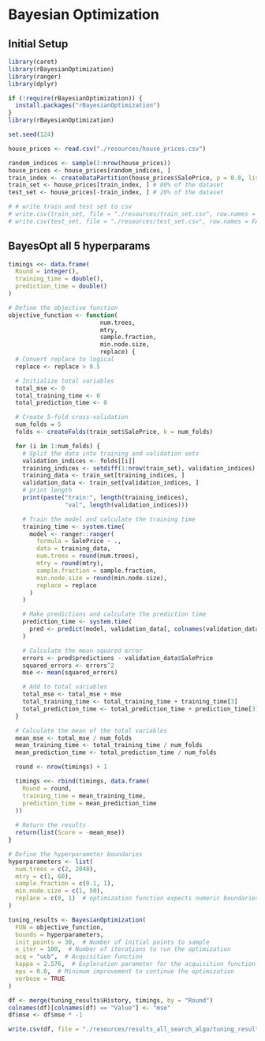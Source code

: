 # Bayesian Optimization
## Initial Setup

```r
library(caret)
library(rBayesianOptimization)
library(ranger)
library(dplyr)

if (!require(rBayesianOptimization)) {
  install.packages("rBayesianOptimization")
}
library(rBayesianOptimization)
```

```r
set.seed(124)
```

```r

house_prices <- read.csv("./resources/house_prices.csv")

random_indices <- sample(1:nrow(house_prices))
house_prices <- house_prices[random_indices, ]
train_index <- createDataPartition(house_prices$SalePrice, p = 0.8, list = FALSE)
train_set <- house_prices[train_index, ] # 80% of the dataset
test_set <- house_prices[-train_index, ] # 20% of the dataset

# # write train and test set to csv
# write.csv(train_set, file = "./resources/train_set.csv", row.names = FALSE)
# write.csv(test_set, file = "./resources/test_set.csv", row.names = FALSE)

```

## BayesOpt all 5 hyperparams
```r

timings <<- data.frame(
  Round = integer(),
  training_time = double(),
  prediction_time = double() 
)

# Define the objective function
objective_function <- function(
                          num.trees,
                          mtry,
                          sample.fraction,
                          min.node.size,
                          replace) {
  # Convert replace to logical
  replace <- replace > 0.5

  # Initialize total variables
  total_mse <- 0
  total_training_time <- 0
  total_prediction_time <- 0

  # Create 5-fold cross-validation
  num_folds = 5
  folds <- createFolds(train_set$SalePrice, k = num_folds)

  for (i in 1:num_folds) {
    # Split the data into training and validation sets
    validation_indices <- folds[[i]]
    training_indices <- setdiff(1:nrow(train_set), validation_indices)
    training_data <- train_set[training_indices, ]
    validation_data <- train_set[validation_indices, ]
    # print length
    print(paste("train:", length(training_indices),
                "val", length(validation_indices)))

    # Train the model and calculate the training time
    training_time <- system.time(
      model <- ranger::ranger(
        formula = SalePrice ~ .,
        data = training_data,
        num.trees = round(num.trees),
        mtry = round(mtry),
        sample.fraction = sample.fraction,
        min.node.size = round(min.node.size),
        replace = replace
      )
    )

    # Make predictions and calculate the prediction time
    prediction_time <- system.time(
      pred <- predict(model, validation_data[, colnames(validation_data) != "SalePrice"])
    )

    # Calculate the mean squared error
    errors <- pred$predictions - validation_data$SalePrice
    squared_errors <- errors^2
    mse <- mean(squared_errors)

    # Add to total variables
    total_mse <- total_mse + mse
    total_training_time <- total_training_time + training_time[3]
    total_prediction_time <- total_prediction_time + prediction_time[3]
  }

  # Calculate the mean of the total variables
  mean_mse <- total_mse / num_folds
  mean_training_time <- total_training_time / num_folds
  mean_prediction_time <- total_prediction_time / num_folds

  round <- nrow(timings) + 1

  timings <<- rbind(timings, data.frame(
    Round = round,
    training_time = mean_training_time,
    prediction_time = mean_prediction_time
  ))
  
  # Return the results
  return(list(Score = -mean_mse))
}

```

```r
# Define the hyperparameter boundaries
hyperparameters <- list(
  num.trees = c(2, 2048),
  mtry = c(1, 60),
  sample.fraction = c(0.1, 1),
  min.node.size = c(1, 50),
  replace = c(0, 1)  # optimization function expects numeric boundaries
)

tuning_results <- BayesianOptimization(
  FUN = objective_function,
  bounds = hyperparameters,
  init_points = 30,  # Number of initial points to sample
  n_iter = 100,  # Number of iterations to run the optimization
  acq = "ucb",  # Acquisition function
  kappa = 2.576,  # Exploration parameter for the acquisition function
  eps = 0.0,  # Minimum improvement to continue the optimization
  verbose = TRUE
)
```

```r
df <- merge(tuning_results$History, timings, by = "Round")
colnames(df)[colnames(df) == "Value"] <- "mse"
df$mse <- df$mse * -1
```

```r
write.csv(df, file = "./resources/results_all_search_algo/tuning_results.csv", row.names = FALSE)
```